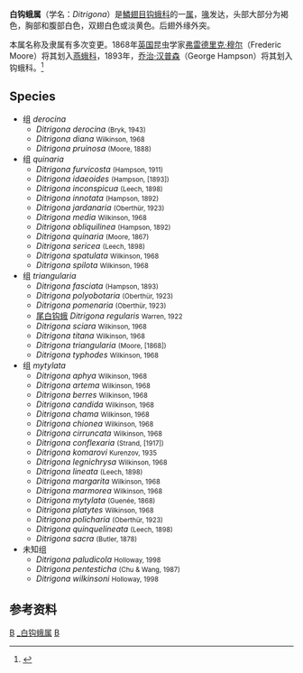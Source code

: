 {{Automatic Taxobox
| taxon = Ditrigona
| authority = Moore，1888
| image = Ditrigona triangularia.jpg
| image_caption = [[三角白钩蛾|三角白钩蛾]]（''Ditrigona triangularia''）
| synonyms = 
*''Urapteryx'' <small>Moore，1867</small>
*''Peridrepana'' <small>Bulter，1889</small>
*''Leucodrepana'' <small>Hampson，1893</small>
*''Leucodrepanilla'' <small>Strand，1911</small>
}}
'''白钩蛾属'''（学名：''Ditrigona''）是[[鱗翅目|鱗翅目]][[钩蛾科|钩蛾科]]的一[[属_(生物)|属]]，[[喙|喙]]发达，头部大部分为褐色，胸部和腹部白色，双翅白色或淡黄色。后翅外缘外突。

本属名称及隶属有多次变更。1868年[[英国|英国]]昆虫学家[[弗雷德里克·穆尔|弗雷德里克·穆尔]]（Frederic Moore）将其划入[[燕蛾科|燕蛾科]]，1893年，[[乔治·汉普森|乔治·汉普森]]（George Hampson）将其划入钩蛾科。<ref>{{cite book zh |author=朱弘复 王林瑶 |title=《中国动物志·昆虫纲（第三卷）·鳞翅目·圆钩蛾科 钩蛾科》|format=M |edition=1 |location=北京 |publisher=科学出版社 |date=1991 |pages=182|id= ISBN 7-03-001906-7}}</ref>

==Species==
*组 ''derocina''
**''Ditrigona derocina'' <small>(Bryk, 1943)</small>
**''Ditrigona diana'' <small>Wilkinson, 1968</small>
**''Ditrigona pruinosa'' <small>(Moore, 1888)</small>
*组 ''quinaria''
**''Ditrigona furvicosta'' <small>(Hampson, 1911)</small>
**''Ditrigona idaeoides'' <small>(Hampson, [1893])</small>
**''Ditrigona inconspicua'' <small>(Leech, 1898)</small>
**''Ditrigona innotata'' <small>(Hampson, 1892)</small>
**''Ditrigona jardanaria'' <small>(Oberthür, 1923)</small>
**''Ditrigona media'' <small>Wilkinson, 1968</small>
**''Ditrigona obliquilinea'' <small>(Hampson, 1892)</small>
**''Ditrigona quinaria'' <small>(Moore, 1867)</small>
**''Ditrigona sericea'' <small>(Leech, 1898)</small>
**''Ditrigona spatulata'' <small>Wilkinson, 1968</small>
**''Ditrigona spilota'' <small>Wilkinson, 1968</small>
*组 ''triangularia''
**''Ditrigona fasciata'' <small>(Hampson, 1893)</small>
**''Ditrigona polyobotaria'' <small>(Oberthür, 1923)</small>
**''Ditrigona pomenaria'' <small>(Oberthür, 1923)</small>
** [[尾白钩蛾|尾白钩蛾]] ''Ditrigona regularis'' <small>Warren, 1922</small>
**''Ditrigona sciara'' <small>Wilkinson, 1968</small>
**''Ditrigona titana'' <small>Wilkinson, 1968</small>
**''Ditrigona triangularia'' <small>(Moore, [1868])</small>
**''Ditrigona typhodes'' <small>Wilkinson, 1968</small>
*组 ''mytylata''
**''Ditrigona aphya'' <small>Wilkinson, 1968</small>
**''Ditrigona artema'' <small>Wilkinson, 1968</small>
**''Ditrigona berres'' <small>Wilkinson, 1968</small>
**''Ditrigona candida'' <small>Wilkinson, 1968</small>
**''Ditrigona chama'' <small>Wilkinson, 1968</small>
**''Ditrigona chionea'' <small>Wilkinson, 1968</small>
**''Ditrigona cirruncata'' <small>Wilkinson, 1968</small>
**''Ditrigona conflexaria'' <small>(Strand, [1917])</small>
**''Ditrigona komarovi'' <small>Kurenzov, 1935</small>
**''Ditrigona legnichrysa'' <small>Wilkinson, 1968</small>
**''Ditrigona lineata'' <small>(Leech, 1898)</small>
**''Ditrigona margarita'' <small>Wilkinson, 1968</small>
**''Ditrigona marmorea'' <small>Wilkinson, 1968</small>
**''Ditrigona mytylata'' <small>(Guenée, 1868)</small>
**''Ditrigona platytes'' <small>Wilkinson, 1968</small>
**''Ditrigona policharia'' <small>(Oberthür, 1923)</small>
**''Ditrigona quinquelineata'' <small>(Leech, 1898)</small>
**''Ditrigona sacra'' <small>(Butler, 1878)</small>
*未知组
**''Ditrigona paludicola'' <small>Holloway, 1998</small>
**''Ditrigona pentesticha'' <small>(Chu & Wang, 1987)</small>
**''Ditrigona wilkinsoni'' <small>Holloway, 1998</small>

==参考资料==
{{reflist}}

{{Taxonbar}}
[[Category:钩蛾科|B]]
[[Category:_白钩蛾属|]]
[[Category:_1888年描述的分类群|B]]